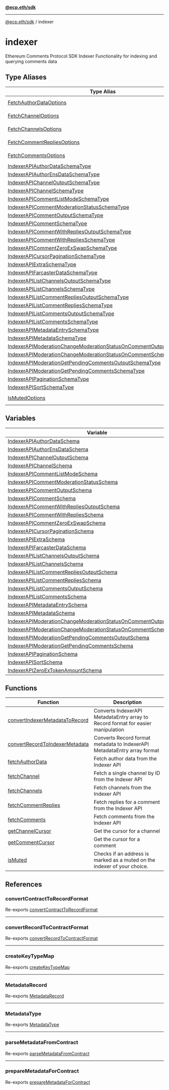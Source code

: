 [**@ecp.eth/sdk**](../index.mdx)

***

[@ecp.eth/sdk](/sdk-reference/index.mdx) / indexer

# indexer

Ethereum Comments Protocol SDK Indexer
Functionality for indexing and querying comments data

## Type Aliases

| Type Alias | Description |
| ------ | ------ |
| [FetchAuthorDataOptions](/sdk-reference/indexer/type-aliases/FetchAuthorDataOptions.mdx) | The options for `fetchAuthorData()` |
| [FetchChannelOptions](/sdk-reference/indexer/type-aliases/FetchChannelOptions.mdx) | The options for `fetchChannel()` |
| [FetchChannelsOptions](/sdk-reference/indexer/type-aliases/FetchChannelsOptions.mdx) | The options for `fetchChannels()` |
| [FetchCommentRepliesOptions](/sdk-reference/indexer/type-aliases/FetchCommentRepliesOptions.mdx) | The options for `fetchCommentReplies()` |
| [FetchCommentsOptions](/sdk-reference/indexer/type-aliases/FetchCommentsOptions.mdx) | The options for `fetchComments()` |
| [IndexerAPIAuthorDataSchemaType](/sdk-reference/indexer/type-aliases/IndexerAPIAuthorDataSchemaType.mdx) | - |
| [IndexerAPIAuthorEnsDataSchemaType](/sdk-reference/indexer/type-aliases/IndexerAPIAuthorEnsDataSchemaType.mdx) | - |
| [IndexerAPIChannelOutputSchemaType](/sdk-reference/indexer/type-aliases/IndexerAPIChannelOutputSchemaType.mdx) | - |
| [IndexerAPIChannelSchemaType](/sdk-reference/indexer/type-aliases/IndexerAPIChannelSchemaType.mdx) | - |
| [IndexerAPICommentListModeSchemaType](/sdk-reference/indexer/type-aliases/IndexerAPICommentListModeSchemaType.mdx) | - |
| [IndexerAPICommentModerationStatusSchemaType](/sdk-reference/indexer/type-aliases/IndexerAPICommentModerationStatusSchemaType.mdx) | - |
| [IndexerAPICommentOutputSchemaType](/sdk-reference/indexer/type-aliases/IndexerAPICommentOutputSchemaType.mdx) | - |
| [IndexerAPICommentSchemaType](/sdk-reference/indexer/type-aliases/IndexerAPICommentSchemaType.mdx) | - |
| [IndexerAPICommentWithRepliesOutputSchemaType](/sdk-reference/indexer/type-aliases/IndexerAPICommentWithRepliesOutputSchemaType.mdx) | - |
| [IndexerAPICommentWithRepliesSchemaType](/sdk-reference/indexer/type-aliases/IndexerAPICommentWithRepliesSchemaType.mdx) | - |
| [IndexerAPICommentZeroExSwapSchemaType](/sdk-reference/indexer/type-aliases/IndexerAPICommentZeroExSwapSchemaType.mdx) | - |
| [IndexerAPICursorPaginationSchemaType](/sdk-reference/indexer/type-aliases/IndexerAPICursorPaginationSchemaType.mdx) | - |
| [IndexerAPIExtraSchemaType](/sdk-reference/indexer/type-aliases/IndexerAPIExtraSchemaType.mdx) | - |
| [IndexerAPIFarcasterDataSchemaType](/sdk-reference/indexer/type-aliases/IndexerAPIFarcasterDataSchemaType.mdx) | - |
| [IndexerAPIListChannelsOutputSchemaType](/sdk-reference/indexer/type-aliases/IndexerAPIListChannelsOutputSchemaType.mdx) | - |
| [IndexerAPIListChannelsSchemaType](/sdk-reference/indexer/type-aliases/IndexerAPIListChannelsSchemaType.mdx) | - |
| [IndexerAPIListCommentRepliesOutputSchemaType](/sdk-reference/indexer/type-aliases/IndexerAPIListCommentRepliesOutputSchemaType.mdx) | - |
| [IndexerAPIListCommentRepliesSchemaType](/sdk-reference/indexer/type-aliases/IndexerAPIListCommentRepliesSchemaType.mdx) | - |
| [IndexerAPIListCommentsOutputSchemaType](/sdk-reference/indexer/type-aliases/IndexerAPIListCommentsOutputSchemaType.mdx) | - |
| [IndexerAPIListCommentsSchemaType](/sdk-reference/indexer/type-aliases/IndexerAPIListCommentsSchemaType.mdx) | - |
| [IndexerAPIMetadataEntrySchemaType](/sdk-reference/indexer/type-aliases/IndexerAPIMetadataEntrySchemaType.mdx) | - |
| [IndexerAPIMetadataSchemaType](/sdk-reference/indexer/type-aliases/IndexerAPIMetadataSchemaType.mdx) | - |
| [IndexerAPIModerationChangeModerationStatusOnCommentOutputSchemaType](/sdk-reference/indexer/type-aliases/IndexerAPIModerationChangeModerationStatusOnCommentOutputSchemaType.mdx) | - |
| [IndexerAPIModerationChangeModerationStatusOnCommentSchemaType](/sdk-reference/indexer/type-aliases/IndexerAPIModerationChangeModerationStatusOnCommentSchemaType.mdx) | - |
| [IndexerAPIModerationGetPendingCommentsOutputSchemaType](/sdk-reference/indexer/type-aliases/IndexerAPIModerationGetPendingCommentsOutputSchemaType.mdx) | - |
| [IndexerAPIModerationGetPendingCommentsSchemaType](/sdk-reference/indexer/type-aliases/IndexerAPIModerationGetPendingCommentsSchemaType.mdx) | - |
| [IndexerAPIPaginationSchemaType](/sdk-reference/indexer/type-aliases/IndexerAPIPaginationSchemaType.mdx) | - |
| [IndexerAPISortSchemaType](/sdk-reference/indexer/type-aliases/IndexerAPISortSchemaType.mdx) | - |
| [IsMutedOptions](/sdk-reference/indexer/type-aliases/IsMutedOptions.mdx) | The options for `isMuted()` |

## Variables

| Variable | Description |
| ------ | ------ |
| [IndexerAPIAuthorDataSchema](/sdk-reference/indexer/variables/IndexerAPIAuthorDataSchema.mdx) | - |
| [IndexerAPIAuthorEnsDataSchema](/sdk-reference/indexer/variables/IndexerAPIAuthorEnsDataSchema.mdx) | - |
| [IndexerAPIChannelOutputSchema](/sdk-reference/indexer/variables/IndexerAPIChannelOutputSchema.mdx) | - |
| [IndexerAPIChannelSchema](/sdk-reference/indexer/variables/IndexerAPIChannelSchema.mdx) | - |
| [IndexerAPICommentListModeSchema](/sdk-reference/indexer/variables/IndexerAPICommentListModeSchema.mdx) | - |
| [IndexerAPICommentModerationStatusSchema](/sdk-reference/indexer/variables/IndexerAPICommentModerationStatusSchema.mdx) | - |
| [IndexerAPICommentOutputSchema](/sdk-reference/indexer/variables/IndexerAPICommentOutputSchema.mdx) | - |
| [IndexerAPICommentSchema](/sdk-reference/indexer/variables/IndexerAPICommentSchema.mdx) | - |
| [IndexerAPICommentWithRepliesOutputSchema](/sdk-reference/indexer/variables/IndexerAPICommentWithRepliesOutputSchema.mdx) | - |
| [IndexerAPICommentWithRepliesSchema](/sdk-reference/indexer/variables/IndexerAPICommentWithRepliesSchema.mdx) | - |
| [IndexerAPICommentZeroExSwapSchema](/sdk-reference/indexer/variables/IndexerAPICommentZeroExSwapSchema.mdx) | - |
| [IndexerAPICursorPaginationSchema](/sdk-reference/indexer/variables/IndexerAPICursorPaginationSchema.mdx) | - |
| [IndexerAPIExtraSchema](/sdk-reference/indexer/variables/IndexerAPIExtraSchema.mdx) | - |
| [IndexerAPIFarcasterDataSchema](/sdk-reference/indexer/variables/IndexerAPIFarcasterDataSchema.mdx) | - |
| [IndexerAPIListChannelsOutputSchema](/sdk-reference/indexer/variables/IndexerAPIListChannelsOutputSchema.mdx) | - |
| [IndexerAPIListChannelsSchema](/sdk-reference/indexer/variables/IndexerAPIListChannelsSchema.mdx) | - |
| [IndexerAPIListCommentRepliesOutputSchema](/sdk-reference/indexer/variables/IndexerAPIListCommentRepliesOutputSchema.mdx) | - |
| [IndexerAPIListCommentRepliesSchema](/sdk-reference/indexer/variables/IndexerAPIListCommentRepliesSchema.mdx) | - |
| [IndexerAPIListCommentsOutputSchema](/sdk-reference/indexer/variables/IndexerAPIListCommentsOutputSchema.mdx) | - |
| [IndexerAPIListCommentsSchema](/sdk-reference/indexer/variables/IndexerAPIListCommentsSchema.mdx) | - |
| [IndexerAPIMetadataEntrySchema](/sdk-reference/indexer/variables/IndexerAPIMetadataEntrySchema.mdx) | - |
| [IndexerAPIMetadataSchema](/sdk-reference/indexer/variables/IndexerAPIMetadataSchema.mdx) | - |
| [IndexerAPIModerationChangeModerationStatusOnCommentOutputSchema](/sdk-reference/indexer/variables/IndexerAPIModerationChangeModerationStatusOnCommentOutputSchema.mdx) | - |
| [IndexerAPIModerationChangeModerationStatusOnCommentSchema](/sdk-reference/indexer/variables/IndexerAPIModerationChangeModerationStatusOnCommentSchema.mdx) | - |
| [IndexerAPIModerationGetPendingCommentsOutputSchema](/sdk-reference/indexer/variables/IndexerAPIModerationGetPendingCommentsOutputSchema.mdx) | - |
| [IndexerAPIModerationGetPendingCommentsSchema](/sdk-reference/indexer/variables/IndexerAPIModerationGetPendingCommentsSchema.mdx) | - |
| [IndexerAPIPaginationSchema](/sdk-reference/indexer/variables/IndexerAPIPaginationSchema.mdx) | - |
| [IndexerAPISortSchema](/sdk-reference/indexer/variables/IndexerAPISortSchema.mdx) | - |
| [IndexerAPIZeroExTokenAmountSchema](/sdk-reference/indexer/variables/IndexerAPIZeroExTokenAmountSchema.mdx) | - |

## Functions

| Function | Description |
| ------ | ------ |
| [convertIndexerMetadataToRecord](/sdk-reference/indexer/functions/convertIndexerMetadataToRecord.mdx) | Converts IndexerAPI MetadataEntry array to Record format for easier manipulation |
| [convertRecordToIndexerMetadata](/sdk-reference/indexer/functions/convertRecordToIndexerMetadata.mdx) | Converts Record format metadata to IndexerAPI MetadataEntry array format |
| [fetchAuthorData](/sdk-reference/indexer/functions/fetchAuthorData.mdx) | Fetch author data from the Indexer API |
| [fetchChannel](/sdk-reference/indexer/functions/fetchChannel.mdx) | Fetch a single channel by ID from the Indexer API |
| [fetchChannels](/sdk-reference/indexer/functions/fetchChannels.mdx) | Fetch channels from the Indexer API |
| [fetchCommentReplies](/sdk-reference/indexer/functions/fetchCommentReplies.mdx) | Fetch replies for a comment from the Indexer API |
| [fetchComments](/sdk-reference/indexer/functions/fetchComments.mdx) | Fetch comments from the Indexer API |
| [getChannelCursor](/sdk-reference/indexer/functions/getChannelCursor.mdx) | Get the cursor for a channel |
| [getCommentCursor](/sdk-reference/indexer/functions/getCommentCursor.mdx) | Get the cursor for a comment |
| [isMuted](/sdk-reference/indexer/functions/isMuted.mdx) | Checks if an address is marked as a muted on the indexer of your choice. |

## References

### convertContractToRecordFormat

Re-exports [convertContractToRecordFormat](/sdk-reference/comments/functions/convertContractToRecordFormat.mdx)

***

### convertRecordToContractFormat

Re-exports [convertRecordToContractFormat](/sdk-reference/comments/functions/convertRecordToContractFormat.mdx)

***

### createKeyTypeMap

Re-exports [createKeyTypeMap](/sdk-reference/comments/functions/createKeyTypeMap.mdx)

***

### MetadataRecord

Re-exports [MetadataRecord](/sdk-reference/comments/type-aliases/MetadataRecord.mdx)

***

### MetadataType

Re-exports [MetadataType](/sdk-reference/comments/type-aliases/MetadataType.mdx)

***

### parseMetadataFromContract

Re-exports [parseMetadataFromContract](/sdk-reference/comments/functions/parseMetadataFromContract.mdx)

***

### prepareMetadataForContract

Re-exports [prepareMetadataForContract](/sdk-reference/comments/functions/prepareMetadataForContract.mdx)
